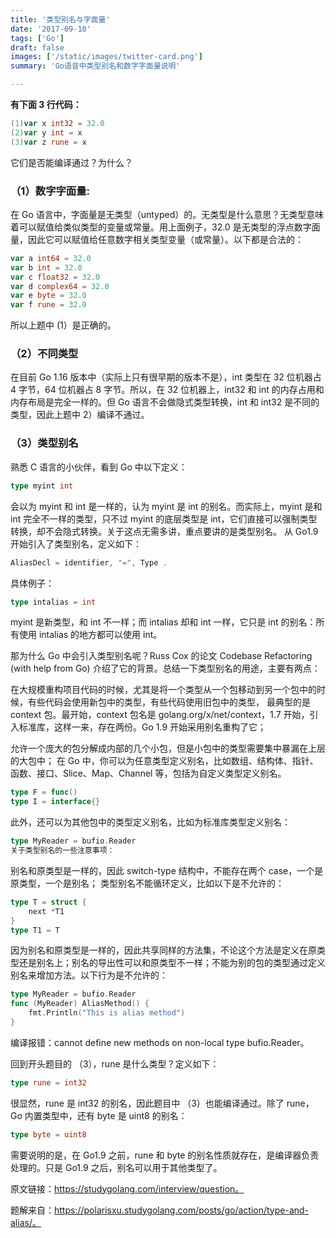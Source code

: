 ```yaml
---
title: '类型别名与字面量'
date: '2017-09-10'
tags: ['Go']
draft: false
images: ['/static/images/twitter-card.png']
summary: 'Go语音中类型别名和数字字面量说明'

---
```


<TOCInline toc={props.toc} exclude="Introduction" />

**有下面 3 行代码：**

```go
(1)var x int32 = 32.0
(2)var y int = x
(3)var z rune = x
```
它们是否能编译通过？为什么？

### （1）数字字面量:

在 Go 语言中，字面量是无类型（untyped）的。无类型是什么意思？无类型意味着可以赋值给类似类型的变量或常量。用上面例子，32.0 是无类型的浮点数字面量，因此它可以赋值给任意数字相关类型变量（或常量）。以下都是合法的：

```go
var a int64 = 32.0
var b int = 32.0
var c float32 = 32.0
var d complex64 = 32.0
var e byte = 32.0
var f rune = 32.0
```
所以上题中 (1）是正确的。

### （2）不同类型


在目前 Go 1.16 版本中（实际上只有很早期的版本不是），int 类型在 32 位机器占 4 字节，64 位机器占 8 字节。所以，在 32 位机器上，int32 和 int 的内存占用和内存布局是完全一样的。但 Go 语言不会做隐式类型转换，int 和 int32 是不同的类型，因此上题中 2）编译不通过。

### （3）类型别名

熟悉 C 语言的小伙伴，看到 Go 中以下定义：
```go
type myint int
```
会以为 myint 和 int 是一样的，认为 myint 是 int 的别名。而实际上，myint 是和 int 完全不一样的类型，只不过 myint 的底层类型是 int，它们直接可以强制类型转换，却不会隐式转换。关于这点无需多讲，重点要讲的是类型别名。
从 Go1.9 开始引入了类型别名，定义如下：

```go
AliasDecl = identifier, "=", Type .
```
具体例子：

```go
type intalias = int
```
myint 是新类型，和 int 不一样；而 intalias 却和 int 一样，它只是 int 的别名：所有使用 intalias 的地方都可以使用 int。

那为什么 Go 中会引入类型别名呢？Russ Cox 的论文 Codebase Refactoring (with help from Go) 介绍了它的背景。总结一下类型别名的用途，主要有两点：

在大规模重构项目代码的时候，尤其是将一个类型从一个包移动到另一个包中的时候，有些代码会使用新包中的类型，有些代码使用旧包中的类型， 最典型的是 context 包。最开始，context 包名是 golang.org/x/net/context，1.7 开始，引入标准库，这样一来，存在两份。Go 1.9 开始采用别名重构了它；

允许一个庞大的包分解成内部的几个小包，但是小包中的类型需要集中暴漏在上层的大包中；
在 Go 中，你可以为任意类型定义别名，比如数组、结构体、指针、函数、接口、Slice、Map、Channel 等，包括为自定义类型定义别名。

```go
type F = func()
type I = interface{}
```
此外，还可以为其他包中的类型定义别名，比如为标准库类型定义别名：
```go
type MyReader = bufio.Reader
关于类型别名的一些注意事项：
```
别名和原类型是一样的，因此 switch-type 结构中，不能存在两个 case，一个是原类型，一个是别名；
类型别名不能循环定义，比如以下是不允许的：
```go
type T = struct {
	next *T1
}
type T1 = T
```
因为别名和原类型是一样的，因此共享同样的方法集，不论这个方法是定义在原类型还是别名上；别名的导出性可以和原类型不一样；不能为别的包的类型通过定义别名来增加方法。以下行为是不允许的：
```go
type MyReader = bufio.Reader
func (MyReader) AliasMethod() {
	fmt.Println("This is alias method")
}
```
编译报错：cannot define new methods on non-local type bufio.Reader。

回到开头题目的 （3），rune 是什么类型？定义如下：
```go
type rune = int32
```
很显然，rune 是 int32 的别名，因此题目中 （3）也能编译通过。除了 rune，Go 内置类型中，还有 byte 是 uint8 的别名：
```go
type byte = uint8
```
需要说明的是，在 Go1.9 之前，rune 和 byte 的别名性质就存在，是编译器负责处理的。只是 Go1.9 之后，别名可以用于其他类型了。

原文链接：https://studygolang.com/interview/question。

题解来自：https://polarisxu.studygolang.com/posts/go/action/type-and-alias/。
